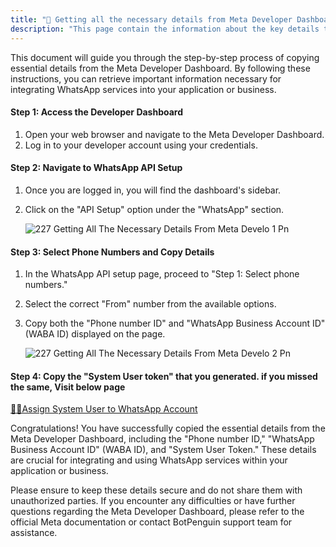 ```yaml
---
title: "📃 Getting all the necessary details from Meta Developer Dashboard"
description: "This page contain the information about the key details that you need to copy from Meta dashboard."
---
```


This document will guide you through the step-by-step process of copying essential details from the Meta Developer Dashboard. By following these instructions, you can retrieve important information necessary for integrating WhatsApp services into your application or business.

#### **Step 1: Access the Developer Dashboard**

1. Open your web browser and navigate to the Meta Developer Dashboard.
2. Log in to your developer account using your credentials.

#### **Step 2: Navigate to WhatsApp API Setup**

1. Once you are logged in, you will find the dashboard's sidebar.
2. Click on the "API Setup" option under the "WhatsApp" section.

   ![227 Getting All The Necessary Details From Meta Develo 1 Pn](/images/platform-guidelines-training/getting-necessarydetails/227.getting_all_the_necessary_details_from_meta_develo-1.png)

#### **Step 3: Select Phone Numbers and Copy Details**

1. In the WhatsApp API setup page, proceed to "Step 1: Select phone numbers."
2. Select the correct "From" number from the available options.
3. Copy both the "Phone number ID" and "WhatsApp Business Account ID" (WABA ID) displayed on the page.

   ![227 Getting All The Necessary Details From Meta Develo 2 Pn](/images/platform-guidelines-training/getting-necessarydetails/227.getting_all_the_necessary_details_from_meta_develo-2.png)

#### **Step 4: Copy the "System User token" that you generated. if you missed the same, Visit below page**

[🦸‍♀️Assign System User to WhatsApp Account](https://help.botpenguin.com/platform-guidelines-and-training/whatsapp-bot-creation-with-manual-onboarding/assign-system-user-to-whatsapp-account)

Congratulations\! You have successfully copied the essential details from the Meta Developer Dashboard, including the "Phone number ID," "WhatsApp Business Account ID" (WABA ID), and "System User Token." These details are crucial for integrating and using WhatsApp services within your application or business.

Please ensure to keep these details secure and do not share them with unauthorized parties. If you encounter any difficulties or have further questions regarding the Meta Developer Dashboard, please refer to the official Meta documentation or contact BotPenguin support team for assistance.